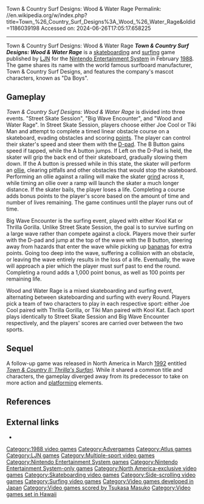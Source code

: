 Town & Country Surf Designs: Wood & Water Rage
Permalink: //en.wikipedia.org/w/index.php?title=Town_%26_Country_Surf_Designs%3A_Wood_%26_Water_Rage&oldid=1186039198
Accessed on: 2024-06-26T17:05:17.658225



------
Town & Country Surf Designs: Wood & Water Rage
{{Infobox video game
|title = Town & Country Surf Designs: Wood & Water Rage
|image = WoodWaterRageNESBoxShot.jpg
|caption = Cover art
|developer = [[Atlus]]
|publisher = [[LJN]]
|composer = Tsukasa Masuko
|platforms = [[Nintendo Entertainment System|NES]]
|released = {{vgrelease|NA|February 1988<ref>[http://www.gamefaqs.com/nes/587722-tc-surf-designs-wood-and-water-rage/data ''Town & Country Surf Designs: Wood & Water Rage''] at [[GameFAQs]]</ref>}}
|genre = [[Sports video game|Sports]]
|modes = '''Players''': [[multiplayer video game|2]] <small>(alternating)</small> <br>'''Game modes''': Street Skate Session, Big Wave Encounter, Wood and Water Rage
}}
'''''Town & Country Surf Designs: Wood & Water Rage''''' is a [[skateboarding]] and [[surfing]] game published by [[LJN]] for the [[Nintendo Entertainment System]] in February [[1988 in video gaming|1988]]. The game shares its name with the world famous surfboard manufacturer, Town & Country Surf Designs, and features the company's mascot characters, known as "Da Boys".

==Gameplay==
''Town & Country Surf Designs: Wood & Water Rage'' is divided into three events. "Street Skate Session", "Big Wave Encounter", and "Wood and Water Rage". In Street Skate Session, players choose either Joe Cool or Tiki Man and attempt to complete a timed linear obstacle course on a skateboard, evading obstacles and scoring [[Score (game)|points]]. The player can control their skater's speed and steer them with the [[D-pad]]. The B Button gains speed if tapped, while the A button jumps. If Left on the D-Pad is held, the skater will grip the back end of their skateboard, gradually slowing them down. If the A button is pressed while in this state, the skater will perform an [[Ollie (skateboarding)|ollie]], clearing pitfalls and other obstacles that would stop the skateboard. Performing an ollie against a railing will make the skater [[Grind (skateboarding)|grind]] across it, while timing an ollie over a ramp will launch the skater a much longer distance. If the skater bails, the player loses a life. Completing a course adds bonus points to the player's score based on the amount of time and number of lives remaining. The game continues until the player runs out of time.

Big Wave Encounter is the surfing event, played with either Kool Kat or Thrilla Gorilla. Unlike Street Skate Session, the goal is to survive surfing on a large wave rather than compete against a clock. Players move their surfer with the D-pad and jump at the top of the wave with the B button, steering away from hazards that enter the wave while picking up [[banana]]s for extra points. Going too deep into the wave, suffering a collision with an obstacle, or leaving the wave entirely results in the loss of a life. Eventually, the wave will approach a pier which the player must surf past to end the round. Completing a round adds a 1,000 point bonus, as well as 100 points per remaining life.

Wood and Water Rage is a mixed skateboarding and surfing event, alternating between skateboarding and surfing with every Round. Players pick a team of two characters to play in each respective sport: either Joe Cool paired with Thrilla Gorilla, or Tiki Man paired with Kool Kat. Each sport plays identically to Street Skate Session and Big Wave Encounter respectively, and the players' scores are carried over between the two sports.

==Sequel==
A follow-up game was released in North America in March [[1992 in video gaming|1992]] entitled ''[[Town & Country II: Thrilla's Surfari]]''. While it shared a common title and characters, the gameplay diverged away from its predecessor to take on more action and [[platform game|platforming]] elements.

==References==
{{reflist}}

==External links==
*{{MobyGames|id=/town-country-surf-designs-wood-water-rage}}

{{Atlus}}
{{LJN video games}}

{{DEFAULTSORT:Town and Country Surf Designs: Wood and Water Rage}}
[[Category:1988 video games]]
[[Category:Advergames]]
[[Category:Atlus games]]
[[Category:LJN games]]
[[Category:Multiple-sport video games]]
[[Category:Nintendo Entertainment System games]]
[[Category:Nintendo Entertainment System-only games]]
[[Category:North America-exclusive video games]]
[[Category:Skateboarding video games]]
[[Category:Side-scrolling video games]]
[[Category:Surfing video games]]
[[Category:Video games developed in Japan]]
[[Category:Video games scored by Tsukasa Masuko]]
[[Category:Video games set in Hawaii]]